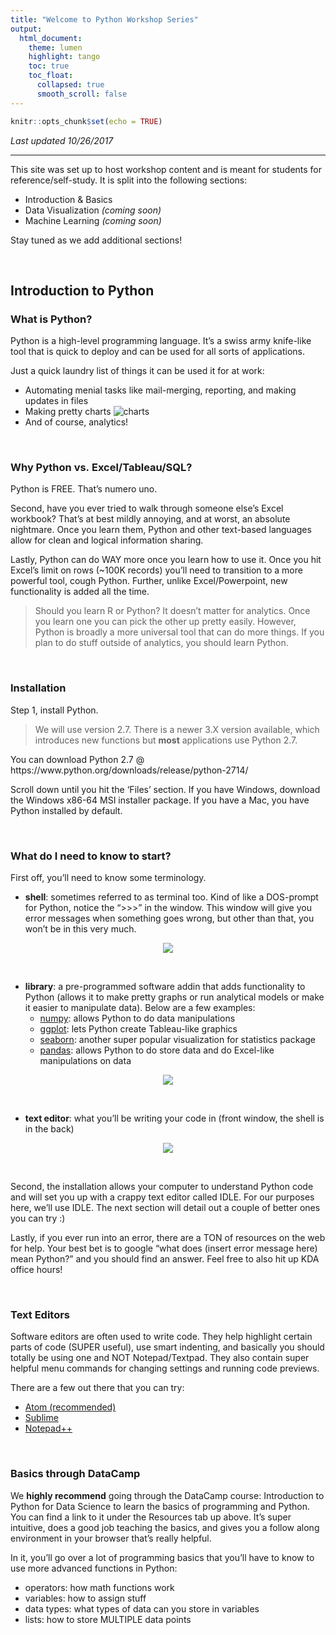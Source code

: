 ```yaml
---
title: "Welcome to Python Workshop Series"
output: 
  html_document:
    theme: lumen
    highlight: tango
    toc: true
    toc_float: 
      collapsed: true
      smooth_scroll: false
---
```


```r
knitr::opts_chunk$set(echo = TRUE)
```

*Last updated 10/26/2017*

***

This site was set up to host workshop content and is meant for students for reference/self-study. It is split into the following sections: 

  * Introduction & Basics 
  * Data Visualization *(coming soon)*
  * Machine Learning *(coming soon)*

Stay tuned as we add additional sections!  

&nbsp; 

## Introduction to Python

### What is Python?
Python is a high-level programming language. It's a swiss army knife-like tool that is quick to deploy and can be used for all sorts of applications. 

Just a quick laundry list of things it can be used it for at work: 

  * Automating menial tasks like mail-merging, reporting, and making updates in files
  * Making pretty charts ![charts](https://i.stack.imgur.com/TEO2z.jpg)
  * And of course, analytics! 

&nbsp; 

### Why Python vs. Excel/Tableau/SQL? 

Python is FREE. That's numero uno. 

Second, have you ever tried to walk through someone else's Excel workbook? That's at best mildly annoying, and at worst, an absolute nightmare. Once you learn them, Python and other text-based languages allow for clean and logical information sharing. 

Lastly, Python can do WAY more once you learn how to use it. Once you hit Excel's limit on rows (~100K records) you'll need to transition to a more powerful tool, cough Python. Further, unlike Excel/Powerpoint, new functionality is added all the time. 

> Should you learn R or Python? It doesn't matter for analytics. Once you learn one you can pick the other up pretty easily. However, Python is broadly a more universal tool that can do more things. If you plan to do stuff outside of analytics, you should learn Python.

&nbsp;


### Installation

Step 1, install Python. 

> We will use version 2.7. There is a newer 3.X version available, which introduces new functions but **most** applications use Python 2.7.

You can download Python 2.7 @ https://www.python.org/downloads/release/python-2714/

Scroll down until you hit the 'Files' section. If you have Windows, download the Windows x86-64 MSI installer package. If you have a Mac, you have Python installed by default. 

&nbsp;


### What do I need to know to start? 

First off, you'll need to know some terminology.

  * **shell**: sometimes referred to as terminal too. Kind of like a DOS-prompt for Python, notice the ">>>" in the window. This window will give you error messages when something goes wrong, but other than that, you won't be in this very much.  

<center>
![](https://www.cs.cornell.edu/courses/cs1110/2013sp/materials/images/windows-python-prompt.png)  
  </center>
  
  &nbsp;
  
  * **library**: a pre-programmed software addin that adds functionality to Python (allows it to make pretty graphs or run analytical models or make it easier to manipulate data). Below are a few examples:
    + [numpy](http://www.numpy.org): allows Python to do data manipulations
    + [ggplot](http://ggplot.yhathq.com): lets Python create Tableau-like graphics
    + [seaborn](https://seaborn.pydata.org): another super popular visualization for statistics package
    + [pandas](http://pandas.pydata.org): allows Python to do store data and do Excel-like manipulations on data
    
<center>
![](https://cambridgespark.com/assets/images/courses/bootcamp-technology.png)
</center>

&nbsp;

  * **text editor**: what you'll be writing your code in (front window, the shell is in the back)

<center>
![](https://upload.wikimedia.org/wikipedia/en/9/9b/Idle_gui.png)
</center>

&nbsp;

Second, the installation allows your computer to understand Python code and will set you up with a crappy text editor called IDLE. For our purposes here, we'll use IDLE. The next section will detail out a couple of better ones you can try :) 

Lastly, if you ever run into an error, there are a TON of resources on the web for help. Your best bet is to google "what does (insert error message here) mean Python?" and you should find an answer. Feel free to also hit up KDA office hours! 

&nbsp;


### Text Editors

Software editors are often used to write code. They help highlight certain parts of code (SUPER useful), use smart indenting, and basically you should totally be using one and NOT Notepad/Textpad. They also contain super helpful menu commands for changing settings and running code previews. 

There are a few out there that you can try: 

  * [Atom (recommended)](https://atom.io)
  * [Sublime](https://www.sublimetext.com)
  * [Notepad++](https://notepad-plus-plus.org) 
   
&nbsp;

### Basics through DataCamp

We **highly recommend** going through the DataCamp course: Introduction to Python for Data Science to learn the basics of programming and Python. You can find a link to it under the Resources tab up above. It's super intuitive, does a good job teaching the basics, and gives you a follow along environment in your browser that's really helpful.

In it, you'll go over a lot of programming basics that you'll have to know to use more advanced functions in Python:

  * operators: how math functions work
  * variables: how to assign stuff
  * data types: what types of data can you store in variables
  * lists: how to store MULTIPLE data points


<!-- ## Example Problems -->

<!-- ### University Data -->

<!-- Goals:  -->
<!-- Libraries:  -->

<!-- Let's take a look at a dataset, the post-secondary universe survey from 2013 from data.gov.  -->

<!-- ```{python} -->
<!-- import sys -->
<!-- print sys.version -->
<!-- ``` -->

<!-- ```{python} -->
<!-- import urllib, pandas as pd -->
<!-- # we will be using a built in library called urllib, this is typically used to scrape data from the web -->

<!-- url = 'https://inventory.data.gov/dataset/032e19b4-5a90-41dc-83ff-6e4cd234f565/resource/38625c3d-5388-4c16-a30f-d105432553a4/download/postscndryunivsrvy2013dirinfo.csv' -->
<!-- # we create a variable that stores the URL of the dataset we are interested in -->

<!-- fileobj = urllib.urlopen(url) -->
<!-- # we create another variable named fileobj to store  -->

<!-- df = pd.read_json(fileobj) -->

<!-- ``` -->


